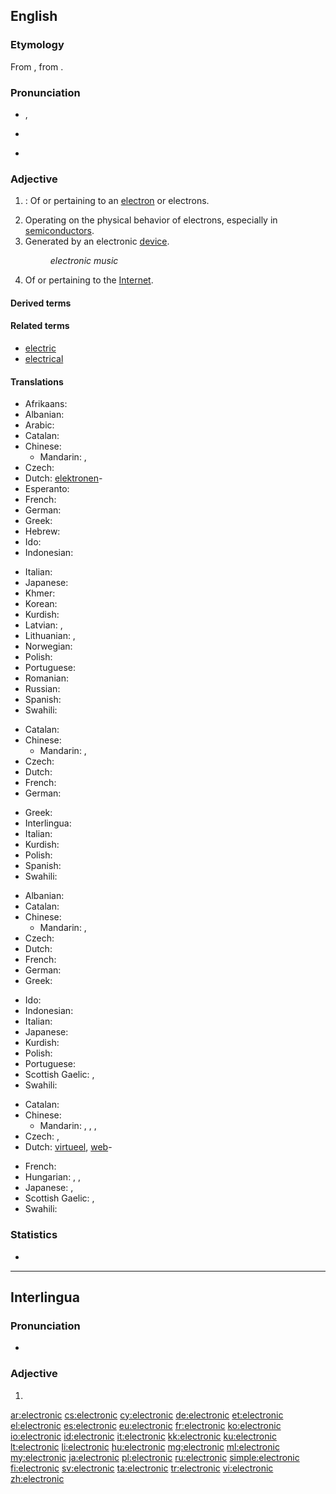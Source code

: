 ==English==

===Etymology===
From {{etyl|la|en}} {{term|electrinus||made of amber|lang=la}}, from {{etyl|grc|en}}  {{term|ἤλεκτρον||amber|tr=ēlektron|lang=grc|sc=polytonic}}.

===Pronunciation===
* {{a|RP}} {{IPA|/ˌɛl.ɛkˈtɹɒn.ɪk/|/ˌɛl.ɪkˈtɹɒn.ɪk/|/ɪˌlɛkˈtɹɒn.ɪk/}}, {{X-SAMPA|/I%lEk"trQnIk/}}
* {{a|US}} {{IPA|/ɪˌlɛkˈtɹɑː.nɪk/|/ˌiː.lɛkˈtɹɑː.nɪk/}}
* {{audio|en-us-electronic.ogg|Audio (US)}}

===Adjective===
{{en-adj|-}}

# {{context|physics|chemistry}}: Of or pertaining to an [[electron]] or electrons.
# Operating on the physical behavior of electrons, especially in [[semiconductor]]s.
# Generated by an electronic [[device]].
#: ''electronic music''
# Of or pertaining to the [[Internet]].

====Derived terms====
{{lookfrom|electronic}}

====Related terms====
* [[electric]]
* [[electrical]]

====Translations====
{{trans-top|pertaining to electrons}}
* Afrikaans: {{t|af|elektroniese|xs=Afrikaans}}
* Albanian: {{t|sq|elektronik|m|xs=Albanian}}
* Arabic: {{t-|ar|إلكتروني|tr='iliktruuniy}}
* Catalan: {{t|ca|electrònic}}
* Chinese:
** Mandarin: {{t-|cmn|電子|alt=電子的|tr=diànzǐ de|sc=Hani}}, {{t-|cmn|电子|alt=电子的|tr=diànzǐ de|sc=Hani}}
* Czech: {{t-|cs|elektronový}}
* Dutch: [[elektronen]]-
* Esperanto: {{t-|eo|elektronika}}
* French: {{t+|fr|électronique}}
* German: {{t+|de|elektronisch}}
* Greek: {{t|el|ηλεκτρονιακός|tr=ilektroniakós|sc=Grek}}
* Hebrew: {{t-|he|אלקטרוני|tr=elektróni}}
* Ido: {{t|io|elektronala|xs=Ido}}
* Indonesian: {{t|id|elektronik|xs=Indonesian}}
{{trans-mid}}
* Italian: {{t+|it|elettronico}}
* Japanese: {{t+|ja|電子|tr=でんし, denshi}}
* Khmer: {{t|km|អស្យាណូ|sc=Khmr|tr=a’syaanoo}}
* Korean: {{t+|ko|전자|tr=jeonja|sc=Hang}}
* Kurdish: {{t|ku|ئه‌لیکترۆنی|tr=elictroni|sc=ku-Arab}}
* Latvian: {{t|lv|elektonisks|m|xs=Latvian}}, {{t|lv|elektroniska|f|xs=Latvian}}
* Lithuanian: {{t|lt|elektoninis|m|xs=Lithuanian}}, {{t|lt|elekroninė|f|xs=Lithuanian}}
* Norwegian: {{t|no|elektronisk}}
* Polish: {{t-|pl|elektronowy|m}}
* Portuguese: {{t|pt|eletrônico}}
* Romanian: {{t|ro|electronic}}
* Russian: {{t+|ru|электронный|tr=elektrónnyj}}
* Spanish: {{t|es|electrónico}}
* Swahili: {{t+|sw|ektroniki|xs=Swahili}}
{{trans-bottom}}

{{trans-top|operating on behavior of electrons}}
* Catalan: {{t|ca|electrònic}}
* Chinese:
** Mandarin: {{t-|cmn|電子|alt=電子的|tr=diànzǐ de|sc=Hani}}, {{t-|cmn|电子|alt=电子的|tr=diànzǐ de|sc=Hani}}
* Czech: {{t-|cs|elektronový}}
* Dutch: {{t-|nl|elektronisch}}
* French: {{t|fr|électronique|m|f}}
* German: {{t+|de|elektronisch}}
{{trans-mid}}
* Greek: {{t|el|ηλεκτρονικός|tr=ilektronikós|sc=Grek}}
* Interlingua: {{t|ia|electronic}}
* Italian: {{t+|it|elettronico}}
* Kurdish: {{t|ku|ئه‌لیکترۆنی|tr=elictroni|sc=ku-Arab}}
* Polish: {{t+|pl|elektroniczny|m}}
* Spanish: {{t|es|electrónico}}
* Swahili: {{t+|sw|ektroniki|xs=Swahili}}
{{trans-bottom}}

{{trans-top|generated by electronic device}}
* Albanian: {{t|sq|elektronik|m|xs=Albanian}}
* Catalan: {{t|ca|electrònic}}
* Chinese:
** Mandarin: {{t-|cmn|電子|alt=電子的|tr=diànzǐ de|sc=Hani}}, {{t-|cmn|电子|alt=电子的|tr=diànzǐ de|sc=Hani}}
* Czech: {{t-|cs|elektronický}}
* Dutch: {{t-|nl|elektronisch}}
* French: {{t|fr|électronique|m|f}}
* German: {{t+|de|elektronisch}}
* Greek: {{t|el|ηλεκτρονικός|tr=ilektronikós|sc=Grek}}
{{trans-mid}}
* Ido: {{t-|io|elektronika|xs=Ido}}
* Indonesian: {{t|id|elektronik|xs=Indonesian}}
* Italian: {{t+|it|elettronico}}
* Japanese: {{t|ja|電子|tr=denshi|sc=Jpan}}
* Kurdish: {{t|ku|ئه‌لیکترۆنی|tr=elictroni|sc=ku-Arab}}
* Polish: {{t+|pl|elektroniczny|m}}
* Portuguese: {{t|pt|eletrônico|m}}
* Scottish Gaelic: {{t-|gd|dealanach|xs=Scottish Gaelic}}, {{t-|gd|dealain|xs=Scottish Gaelic}}
* Swahili: {{t+|sw|ektroniki|xs=Swahili}}
{{trans-bottom}}

{{trans-top|of or pertaining to the Internet}}
* Catalan: {{t|ca|electrònic}}
* Chinese:
** Mandarin: {{t-|cmn|電子|alt=電子的|tr=diànzǐ de|sc=Hani}}, {{t-|cmn|电子|alt=电子的|tr=diànzǐ de|sc=Hani}}, {{t-|cmn|網絡|alt=網絡的|tr=wǎngluò de|sc=Hani}}, {{t-|cmn|网络|alt=网络的|tr=wǎngluò de|sc=Hani}}
* Czech: {{t-|cs|elektronický}}, {{t-|cs|internetový}}
* Dutch: [[virtueel]], [[web]]-
{{trans-mid}}
* French: {{t|fr|électronique|m|f}}
* Hungarian: {{t+|hu|elektronikus}},  {{t|hu|internetes}},  {{t+|hu|online}}
* Japanese: {{t|ja|電子|tr=denshi|sc=Jpan}}, {{t|ja|電脳|tr=dennō|sc=Jpan}}
* Scottish Gaelic: {{t-|gd|dealanach|xs=Scottish Gaelic}}, {{t-|gd|dealain|xs=Scottish Gaelic}}
* Swahili: {{t+|sw|ektroniki|xs=Swahili}}
{{trans-bottom}}

===Statistics===
* {{rank|account|party|sight|455|electronic|sea|necessary|idea}}

----

==Interlingua==

===Pronunciation===
* {{IPA|/e.lekˈtɾo.nik/|lang=ia}}

===Adjective===
{{ia-adj|-}}

# {{l|en|electronic}}

[[ar:electronic]]
[[cs:electronic]]
[[cy:electronic]]
[[de:electronic]]
[[et:electronic]]
[[el:electronic]]
[[es:electronic]]
[[eu:electronic]]
[[fr:electronic]]
[[ko:electronic]]
[[io:electronic]]
[[id:electronic]]
[[it:electronic]]
[[kk:electronic]]
[[ku:electronic]]
[[lt:electronic]]
[[li:electronic]]
[[hu:electronic]]
[[mg:electronic]]
[[ml:electronic]]
[[my:electronic]]
[[ja:electronic]]
[[pl:electronic]]
[[ru:electronic]]
[[simple:electronic]]
[[fi:electronic]]
[[sv:electronic]]
[[ta:electronic]]
[[tr:electronic]]
[[vi:electronic]]
[[zh:electronic]]